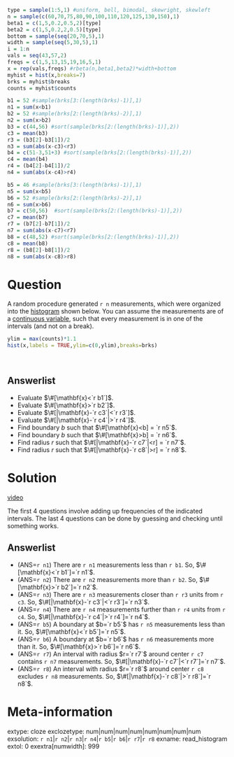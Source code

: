 ```r
type = sample(1:5,1) #uniform, bell, bimodal, skewright, skewleft
n = sample(c(60,70,75,80,90,100,110,120,125,130,150),1)
beta1 = c(1,5,0.2,0.5,2)[type]
beta2 = c(1,5,0.2,2,0.5)[type]
bottom = sample(seq(20,70,5),1)
width = sample(seq(5,30,5),1)
i = 1:n
vals = seq(43,57,2)
freqs = c(1,5,13,15,19,16,5,1)
x = rep(vals,freqs) #rbeta(n,beta1,beta2)*width+bottom
myhist = hist(x,breaks=7)
brks = myhist$breaks
counts = myhist$counts

b1 = 52 #sample(brks[3:(length(brks)-1)],1)
n1 = sum(x<b1)
b2 = 52 #sample(brks[2:(length(brks)-2)],1)
n2 = sum(x>b2)
b3 = c(44,56) #sort(sample(brks[2:(length(brks)-1)],2))
c3 = mean(b3)
r3 = (b3[2]-b3[1])/2
n3 = sum(abs(x-c3)<r3)
b4 = c(51-3,51+3) #sort(sample(brks[2:(length(brks)-1)],2))
c4 = mean(b4)
r4 = (b4[2]-b4[1])/2
n4 = sum(abs(x-c4)>r4)

b5 = 46 #sample(brks[3:(length(brks)-1)],1)
n5 = sum(x<b5)
b6 = 52 #sample(brks[2:(length(brks)-2)],1)
n6 = sum(x>b6)
b7 = c(50,56)  #sort(sample(brks[2:(length(brks)-1)],2))
c7 = mean(b7)
r7 = (b7[2]-b7[1])/2
n7 = sum(abs(x-c7)<r7)
b8 = c(48,52) #sort(sample(brks[2:(length(brks)-1)],2))
c8 = mean(b8)
r8 = (b8[2]-b8[1])/2
n8 = sum(abs(x-c8)>r8)

```


Question
========

A random procedure generated `r n` measurements, which were organized into the [histogram](https://en.wikipedia.org/wiki/Histogram){target="blank"} shown below. You can assume the measurements are of a [continuous variable](https://en.wikipedia.org/wiki/Continuous_or_discrete_variable){target="blank"}, such that every measurement is in one of the intervals (and not on a break).

```r
ylim = max(counts)*1.1
hist(x,labels = TRUE,ylim=c(0,ylim),breaks=brks)
```
\


Answerlist
--------
* Evaluate $\#[\mathbf{x}<`r b1`]$.
* Evaluate $\#[\mathbf{x}>`r b2`]$.
* Evaluate $\#[|\mathbf{x}-`r c3`|<`r r3`]$.
* Evaluate $\#[|\mathbf{x}-`r c4`|>`r r4`]$.
* Find boundary $b$ such that $\#[\mathbf{x}<b] = `r n5`$.
* Find boundary $b$ such that $\#[\mathbf{x}>b] = `r n6`$.
* Find radius $r$ such that $\#[|\mathbf{x}-`r c7`|<r] = `r n7`$.
* Find radius $r$ such that $\#[|\mathbf{x}-`r c8`|>r] = `r n8`$.


Solution
========

[video](https://vimeo.com/531556037){target="_blank"}

The first 4 questions involve adding up frequencies of the indicated intervals. The last 4 questions can be done by guessing and checking until something works.



Answerlist
--------
* (ANS=`r n1`) There are `r n1` measurements less than `r b1`. So, $\#[\mathbf{x}<`r b1`]=`r n1`$.
* (ANS=`r n2`) There are `r n2` measurements more than `r b2`. So, $\#[\mathbf{x}>`r b2`]=`r n2`$.
* (ANS=`r n3`) There are `r n3` measurements closer than `r r3` units from `r c3`. So, $\#[|\mathbf{x}-`r c3`|<`r r3`]=`r n3`$.
* (ANS=`r n4`) There are `r n4` measurements further than `r r4` units from `r c4`. So, $\#[|\mathbf{x}-`r c4`|>`r r4`]=`r n4`$.
* (ANS=`r b5`) A boundary at $b=`r b5`$ has `r n5` measurements less than it. So, $\#[\mathbf{x}<`r b5`]=`r n5`$.
* (ANS=`r b6`) A boundary at $b=`r b6`$ has `r n6` measurements more than it. So, $\#[\mathbf{x}>`r b6`]=`r n6`$.
* (ANS=`r r7`) An interval with radius $r=`r r7`$ around center `r c7` contains `r n7` measurements. So, $\#[|\mathbf{x}-`r c7`|<`r r7`]=`r n7`$.
* (ANS=`r r8`) An interval with radius $r=`r r8`$ around center `r c8` excludes `r n8` measurements.  So, $\#[|\mathbf{x}-`r c8`|>`r r8`]=`r n8`$.



Meta-information
================
extype: cloze
exclozetype: num|num|num|num|num|num|num|num
exsolution: `r n1`|`r n2`|`r n3`|`r n4`|`r b5`|`r b6`|`r r7`|`r r8`
exname: read_histogram
extol: 0
exextra[numwidth]: 999
